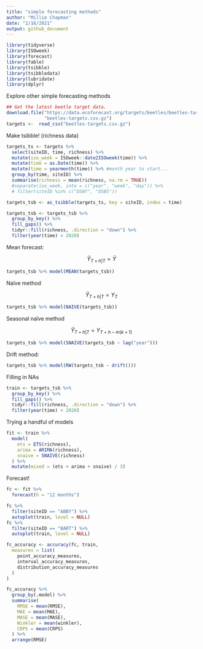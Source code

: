 ```yaml
---
title: "simple forecasting methods"
author: "Millie Chapman"
date: "2/16/2021"
output: github_document
---
```


```r
library(tidyverse)
library(ISOweek) 
library(forecast)
library(fable)
library(tsibble)
library(tsibbledata)
library(lubridate)
library(dplyr)
```

Explore other simple forecasting methods

```r
## Get the latest beetle target data.  
download.file("https://data.ecoforecast.org/targets/beetles/beetles-targets.csv.gz",
              "beetles-targets.csv.gz")
targets <-  read_csv("beetles-targets.csv.gz")
```

Make tsibble! (richness data)
```r
targets_ts <- targets %>%
  select(siteID, time, richness) %>%
  mutate(iso_week = ISOweek::date2ISOweek(time)) %>%
  mutate(time = as.Date(time)) %>%
  mutate(time = yearmonth(time)) %>% #month year to start...
  group_by(time, siteID) %>%
  summarise(richness = mean(richness, na.rm = TRUE))
  #separate(iso_week, into = c("year", "week", "day")) %>%
  # filter(siteID %in% c("DSNY", "OSBS"))

targets_tsb <- as_tsibble(targets_ts, key = siteID, index = time)
```

```r
targets_tsb <- targets_tsb %>%
  group_by_key() %>%
  fill_gaps() %>%
  tidyr::fill(richness, .direction = "down") %>%
  filter(year(time) < 2020)
```

Mean forecast:

$$\hat{Y}_{T+h|T} = \bar{Y}$$

```r
targets_tsb %>% model(MEAN(targets_tsb))
```

Naïve method

$$\hat{Y}_{T+h|T} = Y_T$$

```r
targets_tsb %>% model(NAIVE(targets_tsb))
```

Seasonal naïve method

$$\hat{Y}_{T+h|T} = Y_{T+h-m(k+1)}$$

```r
targets_tsb %>% model(SNAIVE(targets_tsb ~ lag("year")))
```

Drift method: 

```r
targets_tsb %>% model(RW(targets_tsb ~ drift()))
```

Filling in NAs
```r
train <- targets_tsb %>%
  group_by_key() %>%
  fill_gaps() %>%
  tidyr::fill(richness, .direction = "down") %>%
  filter(year(time) < 2020)
```

Trying a handful of models 
```r
fit <- train %>%
  model(
    ets = ETS(richness),
    arima = ARIMA(richness),
    snaive = SNAIVE(richness)
  ) %>%
  mutate(mixed = (ets + arima + snaive) / 3)
```

Forecast!
```r
fc <- fit %>%
  forecast(h = "12 months") 
```

```r
fc %>%
  filter(siteID == "ABBY") %>%
  autoplot(train, level = NULL)
fc %>%
  filter(siteID == "BART") %>%
  autoplot(train, level = NULL)

```  


```r
fc_accuracy <- accuracy(fc, train,
  measures = list(
    point_accuracy_measures,
    interval_accuracy_measures,
    distribution_accuracy_measures
  )
)
```


```r
fc_accuracy %>%
  group_by(.model) %>%
  summarise(
    RMSE = mean(RMSE),
    MAE = mean(MAE),
    MASE = mean(MASE),
    Winkler = mean(winkler),
    CRPS = mean(CRPS)
  ) %>%
  arrange(RMSE)
```

